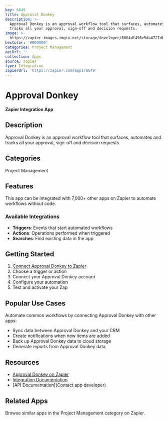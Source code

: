 ```yaml
---
key: 6649
title: Approval Donkey
description: >-
  Approval Donkey is an approval workflow tool that surfaces, automates and
  tracks all your approval, sign-off and decision requests.
image: >-
  https://zapier-images.imgix.net/storage/developer/6804df496e5da4727db69d846541f5ac_4.png?auto=format%2Ccompress&ixlib=python-3.0.0&q=50
hexColor: '#000000'
categories: Project Management
apiUrl: ''
collection: Apps
source: zapier
type: Integration
zapierUrl: 'https://zapier.com/apps/6649'
---
```

# Approval Donkey

**Zapier Integration App**

## Description

Approval Donkey is an approval workflow tool that surfaces, automates and tracks all your approval, sign-off and decision requests.

## Categories

Project Management

## Features

This app can be integrated with 7,000+ other apps on Zapier to automate workflows without code.

### Available Integrations

- **Triggers**: Events that start automated workflows
- **Actions**: Operations performed when triggered
- **Searches**: Find existing data in the app

## Getting Started

1. [Connect Approval Donkey to Zapier](https://zapier.com/apps/6649)
2. Choose a trigger or action
3. Connect your Approval Donkey account
4. Configure your automation
5. Test and activate your Zap

## Popular Use Cases

Automate common workflows by connecting Approval Donkey with other apps:

- Sync data between Approval Donkey and your CRM
- Create notifications when new items are added
- Back up Approval Donkey data to cloud storage
- Generate reports from Approval Donkey data

## Resources

- [Approval Donkey on Zapier](https://zapier.com/apps/6649)
- [Integration Documentation](https://zapier.com/apps/6649/integrations)
- [API Documentation](Contact app developer)

## Related Apps

Browse similar apps in the Project Management category on Zapier.
